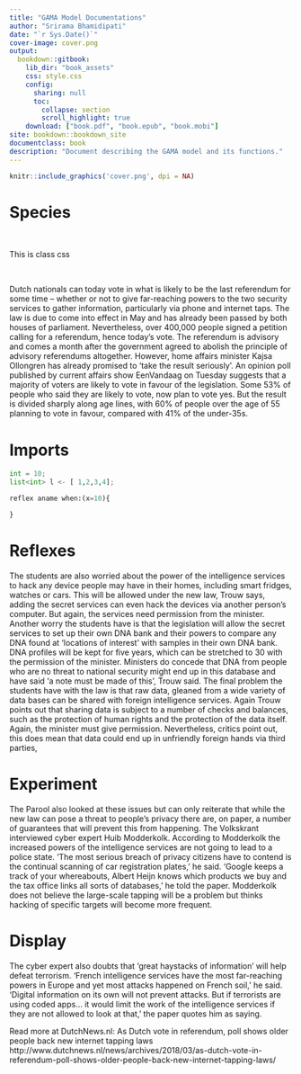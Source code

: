 ```yaml
---
title: "GAMA Model Documentations"
author: "Srirama Bhamidipati"
date: "`r Sys.Date()`"
cover-image: cover.png
output: 
  bookdown::gitbook:
    lib_dir: "book_assets"
    css: style.css
    config:
      sharing: null
      toc:
        collapse: section
        scroll_highlight: true
    download: ["book.pdf", "book.epub", "book.mobi"]
site: bookdown::bookdown_site
documentclass: book
description: "Document describing the GAMA model and its functions."
---
```


```r
knitr::include_graphics('cover.png', dpi = NA)
```

# Species

\

<blockqoute id=bq_warn> This is class css </blockqoute>

\


Dutch nationals can today vote in what is likely to be the last referendum for some time – whether or not to give far-reaching powers to the two security services to gather information, particularly via phone and internet taps. The law is due to come into effect in May and has already been passed by both houses of parliament. Nevertheless, over 400,000 people signed a petition calling for a referendum, hence today’s vote. The referendum is advisory and comes a month after the government agreed to abolish the principle of advisory referendums altogether. However, home affairs minister Kajsa Ollongren has already promised to ‘take the result seriously’. An opinion poll published by current affairs show EenVandaag on Tuesday suggests that a majority of voters are likely to vote in favour of the legislation. Some 53% of people who said they are likely to vote, now plan to vote yes. But the result is divided sharply along age lines, with 60% of people over the age of 55 planning to vote in favour, compared with 41% of the under-35s. 

# Imports


```python
int = 10;
list<int> l <- [ 1,2,3,4];

reflex aname when:(x=10){

}
```




# Reflexes 

The students are also worried about the power of the intelligence services to hack any device people may have in their homes, including smart fridges, watches or cars. This will be allowed under the new law, Trouw says, adding the secret services can even hack the devices via another person’s computer. But again, the services need permission from the minister. Another worry the students have is that the legislation will allow the secret services to set up their own DNA bank and their powers to compare any DNA found at ‘locations of interest’ with samples in their own DNA bank. DNA profiles will be kept for five years, which can be stretched to 30 with the permission of the minister. Ministers do concede that DNA from people who are no threat to national security might end up in this database and have said ‘a note must be made of this’, Trouw said. The final problem the students have with the law is that raw data,  gleaned from a wide variety of data bases can be shared with foreign intelligence services. Again Trouw points out that sharing data is subject to a number of checks and balances, such as the protection of human rights and the protection of the data itself. Again, the minister must give permission. Nevertheless, critics point out, this does mean that data could end up in unfriendly foreign hands via third parties, 

# Experiment 

The Parool  also looked at these issues but can only reiterate that while the new law can pose a threat to people’s privacy there are, on paper, a number of guarantees that will prevent this from happening. The Volkskrant interviewed cyber expert Huib Modderkolk. According to Modderkolk the increased powers of the intelligence services are not going to lead to a police state. ‘The most serious breach of privacy citizens have to contend is the continual scanning of car registration plates,’ he said. ‘Google keeps a track of your whereabouts, Albert Heijn knows which products we buy and the tax office links all sorts of databases,’ he told the paper. Modderkolk does not believe the large-scale tapping will be a problem but thinks hacking of specific targets will become more frequent. 

# Display

The cyber expert also doubts that ‘great haystacks of information’ will help defeat terrorism. ‘French intelligence services have the most far-reaching powers in Europe and yet most attacks happened on French soil,’ he said. ‘Digital information on its own will not prevent attacks. But if terrorists are using coded apps… it would limit the work of the intelligence services if they are not allowed to look at that,’ the paper quotes him as saying.

Read more at DutchNews.nl: As Dutch vote in referendum, poll shows older people back new internet tapping laws http://www.dutchnews.nl/news/archives/2018/03/as-dutch-vote-in-referendum-poll-shows-older-people-back-new-internet-tapping-laws/